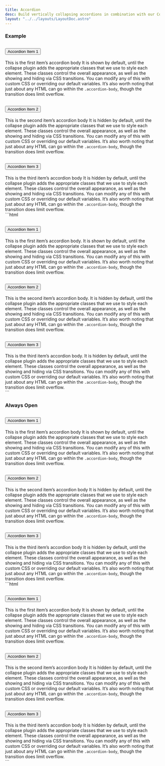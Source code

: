 ```yaml
---
title: Accordion
desc: Build vertically collapsing accordions in combination with our Collapse JavaScript plugin.
layout: "../../layouts/LayoutDoc.astro"
---
```



### Example

<Example>
  <div slot="preview" class='not-prose'>
    <div class="accordion" id="accordionExample">
      <div class="accordion-item">
        <h2 class="accordion-header">
          <button class="accordion-button" type="button" data-bs-toggle="collapse" data-bs-target="#collapseOne" aria-expanded="true" aria-controls="collapseOne">
            Accordion Item 1
          </button>
        </h2>
        <div id="collapseOne" class="accordion-collapse collapse show" data-bs-parent="#accordionExample">
          <div class="accordion-body">
            This is the first item’s accordion body It is shown by default, until the collapse plugin adds the appropriate classes that we use to style each element. These classes control the overall appearance, as well as the showing and hiding via CSS transitions. You can modify any of this with custom CSS or overriding our default variables. It’s also worth noting that just about any HTML can go within the <code>.accordion-body</code>, though the transition does limit overflow.
          </div>
        </div>
      </div>
      <div class="accordion-item">
        <h2 class="accordion-header">
          <button class="accordion-button collapsed" type="button" data-bs-toggle="collapse" data-bs-target="#collapseTwo" aria-expanded="false" aria-controls="collapseTwo">
            Accordion Item 2
          </button>
        </h2>
        <div id="collapseTwo" class="accordion-collapse collapse" data-bs-parent="#accordionExample">
          <div class="accordion-body">
            This is the second item’s accordion body It is hidden by default, until the collapse plugin adds the appropriate classes that we use to style each element. These classes control the overall appearance, as well as the showing and hiding via CSS transitions. You can modify any of this with custom CSS or overriding our default variables. It’s also worth noting that just about any HTML can go within the <code>.accordion-body</code>, though the transition does limit overflow.
          </div>
        </div>
      </div>
      <div class="accordion-item">
        <h2 class="accordion-header">
          <button class="accordion-button collapsed" type="button" data-bs-toggle="collapse" data-bs-target="#collapseThree" aria-expanded="false" aria-controls="collapseThree">
            Accordion Item 3
          </button>
        </h2>
        <div id="collapseThree" class="accordion-collapse collapse" data-bs-parent="#accordionExample">
          <div class="accordion-body">
            This is the third item’s accordion body It is hidden by default, until the collapse plugin adds the appropriate classes that we use to style each element. These classes control the overall appearance, as well as the showing and hiding via CSS transitions. You can modify any of this with custom CSS or overriding our default variables. It’s also worth noting that just about any HTML can go within the <code>.accordion-body</code>, though the transition does limit overflow.
          </div>
        </div>
      </div>
    </div>
  </div>

  <div slot="code">
    ```html
    <div class="accordion" id="accordionExample">
      <div class="accordion-item">
        <h2 class="accordion-header">
          <button class="accordion-button" type="button" data-bs-toggle="collapse" data-bs-target="#collapseOne" aria-expanded="true" aria-controls="collapseOne">
            Accordion Item 1
          </button>
        </h2>
        <div id="collapseOne" class="accordion-collapse collapse show" data-bs-parent="#accordionExample">
          <div class="accordion-body">
            This is the first item’s accordion body. It is shown by default, until the collapse plugin adds the appropriate classes that we use to style each element. These classes control the overall appearance, as well as the showing and hiding via CSS transitions. You can modify any of this with custom CSS or overriding our default variables. It’s also worth noting that just about any HTML can go within the <code>.accordion-body</code>, though the transition does limit overflow.
          </div>
        </div>
      </div>
      <div class="accordion-item">
        <h2 class="accordion-header">
          <button class="accordion-button collapsed" type="button" data-bs-toggle="collapse" data-bs-target="#collapseTwo" aria-expanded="false" aria-controls="collapseTwo">
            Accordion Item 2
          </button>
        </h2>
        <div id="collapseTwo" class="accordion-collapse collapse" data-bs-parent="#accordionExample">
          <div class="accordion-body">
            This is the second item’s accordion body. It is hidden by default, until the collapse plugin adds the appropriate classes that we use to style each element. These classes control the overall appearance, as well as the showing and hiding via CSS transitions. You can modify any of this with custom CSS or overriding our default variables. It’s also worth noting that just about any HTML can go within the <code>.accordion-body</code>, though the transition does limit overflow.
          </div>
        </div>
      </div>
      <div class="accordion-item">
        <h2 class="accordion-header">
          <button class="accordion-button collapsed" type="button" data-bs-toggle="collapse" data-bs-target="#collapseThree" aria-expanded="false" aria-controls="collapseThree">
            Accordion Item 3
          </button>
        </h2>
        <div id="collapseThree" class="accordion-collapse collapse" data-bs-parent="#accordionExample">
          <div class="accordion-body">
            This is the third item’s accordion body. It is hidden by default, until the collapse plugin adds the appropriate classes that we use to style each element. These classes control the overall appearance, as well as the showing and hiding via CSS transitions. You can modify any of this with custom CSS or overriding our default variables. It’s also worth noting that just about any HTML can go within the <code>.accordion-body</code>, though the transition does limit overflow.
          </div>
        </div>
      </div>
    </div>
    ```
  </div>
</Example>

### Always Open

<Example>
  <div slot="preview" class='not-prose'>
    <div class="accordion" id="accordionAlwaysOpen">
      <div class="accordion-item">
        <h2 class="accordion-header">
          <button class="accordion-button" type="button" data-bs-toggle="collapse" data-bs-target="#collapseOneAlwaysOpen" aria-expanded="true" aria-controls="collapseOneAlwaysOpen">
            Accordion Item 1
          </button>
        </h2>
        <div id="collapseOneAlwaysOpen" class="accordion-collapse collapse show">
          <div class="accordion-body">
            This is the first item’s accordion body It is shown by default, until the collapse plugin adds the appropriate classes that we use to style each element. These classes control the overall appearance, as well as the showing and hiding via CSS transitions. You can modify any of this with custom CSS or overriding our default variables. It’s also worth noting that just about any HTML can go within the <code>.accordion-body</code>, though the transition does limit overflow.
          </div>
        </div>
      </div>
      <div class="accordion-item">
        <h2 class="accordion-header">
          <button class="accordion-button collapsed" type="button" data-bs-toggle="collapse" data-bs-target="#collapseTwoAlwaysOpen" aria-expanded="false" aria-controls="collapseTwoAlwaysOpen">
            Accordion Item 2
          </button>
        </h2>
        <div id="collapseTwoAlwaysOpen" class="accordion-collapse collapse">
          <div class="accordion-body">
            This is the second item’s accordion body It is hidden by default, until the collapse plugin adds the appropriate classes that we use to style each element. These classes control the overall appearance, as well as the showing and hiding via CSS transitions. You can modify any of this with custom CSS or overriding our default variables. It’s also worth noting that just about any HTML can go within the <code>.accordion-body</code>, though the transition does limit overflow.
          </div>
        </div>
      </div>
      <div class="accordion-item">
        <h2 class="accordion-header">
          <button class="accordion-button collapsed" type="button" data-bs-toggle="collapse" data-bs-target="#collapseThreeAlwaysOpen" aria-expanded="false" aria-controls="collapseThreeAlwaysOpen">
            Accordion Item 3
          </button>
        </h2>
        <div id="collapseThreeAlwaysOpen" class="accordion-collapse collapse">
          <div class="accordion-body">
            This is the third item’s accordion body It is hidden by default, until the collapse plugin adds the appropriate classes that we use to style each element. These classes control the overall appearance, as well as the showing and hiding via CSS transitions. You can modify any of this with custom CSS or overriding our default variables. It’s also worth noting that just about any HTML can go within the <code>.accordion-body</code>, though the transition does limit overflow.
          </div>
        </div>
      </div>
    </div>
  </div>

  <div slot="code">
    ```html
    <div class="accordion" id="accordionAlwaysOpen">
      <div class="accordion-item">
        <h2 class="accordion-header">
          <button class="accordion-button" type="button" data-bs-toggle="collapse" data-bs-target="#collapseOneAlwaysOpen" aria-expanded="true" aria-controls="collapseOneAlwaysOpen">
            Accordion Item 1
          </button>
        </h2>
        <div id="collapseOneAlwaysOpen" class="accordion-collapse collapse show">
          <div class="accordion-body">
            This is the first item’s accordion body It is shown by default, until the collapse plugin adds the appropriate classes that we use to style each element. These classes control the overall appearance, as well as the showing and hiding via CSS transitions. You can modify any of this with custom CSS or overriding our default variables. It’s also worth noting that just about any HTML can go within the <code>.accordion-body</code>, though the transition does limit overflow.
          </div>
        </div>
      </div>
      <div class="accordion-item">
        <h2 class="accordion-header">
          <button class="accordion-button collapsed" type="button" data-bs-toggle="collapse" data-bs-target="#collapseTwoAlwaysOpen" aria-expanded="false" aria-controls="collapseTwoAlwaysOpen">
            Accordion Item 2
          </button>
        </h2>
        <div id="collapseTwoAlwaysOpen" class="accordion-collapse collapse">
          <div class="accordion-body">
            This is the second item’s accordion body It is hidden by default, until the collapse plugin adds the appropriate classes that we use to style each element. These classes control the overall appearance, as well as the showing and hiding via CSS transitions. You can modify any of this with custom CSS or overriding our default variables. It’s also worth noting that just about any HTML can go within the <code>.accordion-body</code>, though the transition does limit overflow.
          </div>
        </div>
      </div>
      <div class="accordion-item">
        <h2 class="accordion-header">
          <button class="accordion-button collapsed" type="button" data-bs-toggle="collapse" data-bs-target="#collapseThreeAlwaysOpen" aria-expanded="false" aria-controls="collapseThreeAlwaysOpen">
            Accordion Item 3
          </button>
        </h2>
        <div id="collapseThreeAlwaysOpen" class="accordion-collapse collapse">
          <div class="accordion-body">
            This is the third item’s accordion body It is hidden by default, until the collapse plugin adds the appropriate classes that we use to style each element. These classes control the overall appearance, as well as the showing and hiding via CSS transitions. You can modify any of this with custom CSS or overriding our default variables. It’s also worth noting that just about any HTML can go within the <code>.accordion-body</code>, though the transition does limit overflow.
          </div>
        </div>
      </div>
    </div>
    ```
  </div>
</Example>
